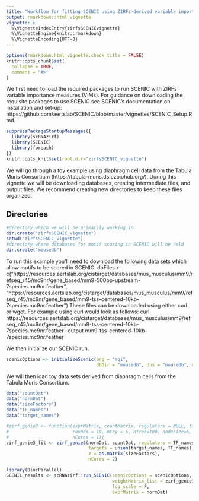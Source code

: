 ```yaml
---
title: "Workflow for fitting SCENIC using ZIRFs-derived variable importance measures (VIMs)"
output: rmarkdown::html_vignette
vignette: >
  %\VignetteIndexEntry{zirfsSCENICvignette}
  %\VignetteEngine{knitr::rmarkdown}
  %\VignetteEncoding{UTF-8}
---
```


```r
options(rmarkdown.html_vignette.check_title = FALSE)
knitr::opts_chunk$set(
  collapse = TRUE,
  comment = "#>"
)
```

We first need to load the required packages to run SCENIC with ZIRFs variable importance measures
(VIMs). For guidance on downloading the requisite packages to use SCENIC see SCENIC's
documentation on installation and set-up:
https://github.com/aertslab/SCENIC/blob/master/vignettes/SCENIC_Setup.Rmd.
```r
suppressPackageStartupMessages({
  library(scRNAzirf)
  library(SCENIC)
  library(foreach)
})
knitr::opts_knit$set(root.dir="zirfsSCENIC_vignette") 
```

We will go through a toy example using diaphragm cell data from the Tabula Muris Consortium
(https://tabula-muris.ds.czbiohub.org/). During this vignette we will be downloading databases,
creating intermediate files, and output files. We recommend creating new directories to keep
these files organized.

## Directories
```r
#directory which we will be primarily working in
dir.create("zirfsSCENIC_vignette")
setwd("zirfsSCENIC_vignette")
#directory where databases for motif scoring in SCENIC will be held
dir.create("mousedb")
```


To run this example you'll need to download the following data sets which allow motifs to be 
scored in SCENIC:
dbFiles <- c("https://resources.aertslab.org/cistarget/databases/mus_musculus/mm9/refseq_r45/mc9nr/gene_based/mm9-500bp-upstream-7species.mc9nr.feather",
"https://resources.aertslab.org/cistarget/databases/mus_musculus/mm9/refseq_r45/mc9nr/gene_based/mm9-tss-centered-10kb-7species.mc9nr.feather")
These files can be downloaded using either curl or wget.
For example using curl would look as follows: 
<!-- curl https://resources.aertslab.org/cistarget/databases/mus_musculus/mm9/refseq_r45/mc9nr/gene_based/mm9-500bp-upstream-7species.mc9nr.feather --output mm9-500bp-upstream-7species.mc9nr.feather -->
curl https://resources.aertslab.org/cistarget/databases/mus_musculus/mm9/refseq_r45/mc9nr/gene_based/mm9-tss-centered-10kb-7species.mc9nr.feather --output mm9-tss-centered-10kb-7species.mc9nr.feather


We then initialize our SCENIC run. 
```r
scenicOptions <- initializeScenic(org = "mgi",
                                  dbDir = "mousedb", dbs = "mousedb", nCores=1)
```

We will then load toy data sets derived from diaphragm cells from the Tabula Muris Consortium.
```r
data("countDat")
data("normDat")
data("sizeFactors")
data("TF_names")
data("target_names")
```

```r
#zirf_genie3 <- function(exprMatrix, countMatrix, regulators = NULL, targets = NULL, z,
#                        rounds = 10, mtry = 5, ntree=100, nodesize=5, nlambda=10,
#                        nCores = 1){
zirf_genie3_fit <- zirf_genie3(normDat, countDat, regulators = TF_names,
                               targets = union(target_names, TF_names),
                               z = as.matrix(sizeFactors),
                               nCores = 2)
```

```r
library(BiocParallel)
SCENIC_results <- scRNAzirf::run_SCENIC(scenicOptions = scenicOptions,
                                        weightMatrix_list = zirf_genie3_fit,
                                        log_scale = F,
                                        exprMatrix = normDat)
```









